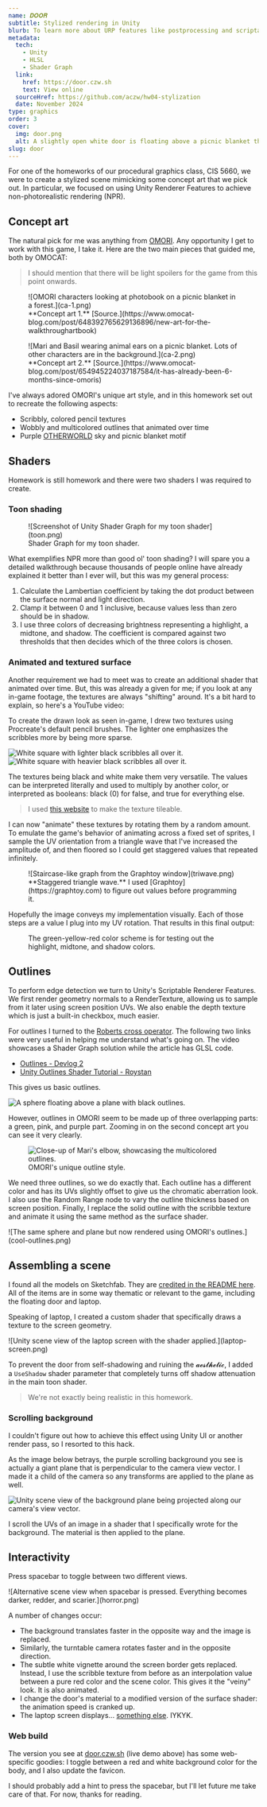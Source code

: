 ```yaml
---
name: 𝑫𝑶𝑶𝑹
subtitle: Stylized rendering in Unity
blurb: To learn more about URP features like postprocessing and scriptable Renderer Features, I made this little scene inspired by OMORI.
metadata:
  tech:
    - Unity
    - HLSL
    - Shader Graph
  link:
    href: https://door.czw.sh
    text: View online
  sourceHref: https://github.com/aczw/hw04-stylization
  date: November 2024
type: graphics
order: 3
cover:
  img: door.png
  alt: A slightly open white door is floating above a picnic blanket that has food, a laptop, and a basket on it. The background is purple.
slug: door
---
```



For one of the homeworks of our procedural graphics class, CIS 5660, we were to create a stylized scene mimicking some concept art that we pick out. In particular, we focused on using Unity Renderer Features to achieve non-photorealistic rendering (NPR).

## Concept art

The natural pick for me was anything from [OMORI](https://www.omori-game.com/). Any opportunity I get to work with this game, I take it. Here are the two main pieces that guided me, both by OMOCAT:

> I should mention that there will be light spoilers for the game from this point onwards.

<div class="grid gap-4 sm:grid-cols-2 bleed-wide">
  <figure>
    ![OMORI characters looking at photobook on a picnic blanket in a forest.](ca-1.png)
    <figcaption>
      **Concept art 1.**
      [Source.](https://www.omocat-blog.com/post/648392765629136896/new-art-for-the-walkthroughartbook)
    </figcaption>
  </figure>

  <figure>
    ![Mari and Basil wearing animal ears on a picnic blanket. Lots of other characters are in the
    background.](ca-2.png)
    <figcaption>
      **Concept art 2.**
      [Source.](https://www.omocat-blog.com/post/654945224037187584/it-has-already-been-6-months-since-omoris)
    </figcaption>
  </figure>
</div>

I've always adored OMORI's unique art style, and in this homework set out to recreate the following aspects:

- Scribbly, colored pencil textures
- Wobbly and multicolored outlines that animated over time
- Purple [OTHERWORLD](https://omori.wiki/Otherworld) sky and picnic blanket motif

## Shaders

Homework is still homework and there were two shaders I was required to create.

### Toon shading

<figure class="bleed-wide">
  ![Screenshot of Unity Shader Graph for my toon shader](toon.png)
  <figcaption>Shader Graph for my toon shader.</figcaption>
</figure>

What exemplifies NPR more than good ol' toon shading? I will spare you a detailed walkthrough because thousands of people online have already explained it better than I ever will, but this was my general process:

1. Calculate the Lambertian coefficient by taking the dot product between the surface normal and light direction.
2. Clamp it between 0 and 1 inclusive, because values less than zero should be in shadow.
3. I use three colors of decreasing brightness representing a highlight, a midtone, and shadow. The coefficient is compared against two thresholds that then decides which of the three colors is chosen.

### Animated and textured surface

Another requirement we had to meet was to create an additional shader that animated over time. But, this was already a given for me; if you look at any in-game footage, the textures are always "shifting" around. It's a bit hard to explain, so here's a YouTube video:

<div class="bleed-wide">
  <div class="overflow-hidden rounded-xl">
    <YouTube id="https://youtu.be/2D1VBDjamoA" posterQuality="high" params="start=182" />
  </div>
</div>

To create the drawn look as seen in-game, I drew two textures using Procreate's default pencil brushes. The lighter one emphasizes the scribbles more by being more sparse.

<div class="mx-auto grid max-w-[500px] grid-cols-2 gap-4">
  <Image
    src={import("tex-light.png")}
    alt="White square with lighter black scribbles all over it."
  />
  <Image
    src={import("tex-heavy.png")}
    alt="White square with heavier black scribbles all over it."
  />
</div>

The textures being black and white make them very versatile. The values can be interpreted literally and used to multiply by another color, or interpreted as booleans: black (0) for false, and true for everything else.

> I used [this website](https://www.imgonline.com.ua/eng/make-seamless-texture.php) to make the texture tileable.

I can now "animate" these textures by rotating them by a random amount. To emulate the game's behavior of animating across a fixed set of sprites, I sample the UV orientation from a triangle wave that I've increased the amplitude of, and then floored so I could get staggered values that repeated infinitely.

<figure class="mx-auto max-w-[500px]">
  ![Staircase-like graph from the Graphtoy window](triwave.png)
  <figcaption>
    **Staggered triangle wave.** I used [Graphtoy](https://graphtoy.com) to figure out values before
    programming it.
  </figcaption>
</figure>

Hopefully the image conveys my implementation visually. Each of those steps are a value I plug into my UV rotation. That results in this final output:

<figure>
  <VideoGif content={{ collection: "projects", folder: "door" }} name="door-anim-tex" hasWebM />
  <figcaption>
    The green-yellow-red color scheme is for testing out the highlight, midtone, and shadow colors.
  </figcaption>
</figure>

## Outlines

To perform edge detection we turn to Unity's Scriptable Renderer Features. We first render geometry normals to a RenderTexture, allowing us to sample from it later using screen position UVs. We also enable the depth texture which is just a built-in checkbox, much easier.

For outlines I turned to the [Roberts cross operator](https://en.wikipedia.org/wiki/Roberts_cross). The following two links were very useful in helping me understand what's going on. The video showcases a Shader Graph solution while the article has GLSL code.

- [Outlines - Devlog 2](https://www.youtube.com/watch?v=LMqio9NsqmM)
- [Unity Outlines Shader Tutorial - Roystan](https://roystan.net/articles/outline-shader/)

This gives us basic outlines.

![A sphere floating above a plane with black outlines.](basic-outlines.png)

However, outlines in OMORI seem to be made up of three overlapping parts: a green, pink, and purple part. Zooming in on the second concept art you can see it very clearly.

<figure class="mx-auto max-w-[400px]">
  <Image
    src={import("outline-example.png")}
    alt="Close-up of Mari's elbow, showcasing the multicolored outlines."
  />
  <figcaption>OMORI's unique outline style.</figcaption>
</figure>

We need three outlines, so we do exactly that. Each outline has a different color and has its UVs slightly offset to give us the chromatic aberration look. I also use the Random Range node to vary the outline thickness based on screen position. Finally, I replace the solid outline with the scribble texture and animate it using the same method as the surface shader.

<div class="bleed-wide">
  ![The same sphere and plane but now rendered using OMORI's outlines.](cool-outlines.png)
</div>

## Assembling a scene

I found all the models on Sketchfab. They are [credited in the README here](https://github.com/aczw/hw04-stylization/tree/main?tab=readme-ov-file#5-create-a-scene). All of the items are in some way thematic or relevant to the game, including the floating door and laptop.

Speaking of laptop, I created a custom shader that specifically draws a texture to the screen geometry.

<div class="bleed-wide">
  ![Unity scene view of the laptop screen with the shader applied.](laptop-screen.png)
</div>

To prevent the door from self-shadowing and ruining the <span aria-label="aesthetic">𝓪𝓮𝓼𝓽𝓱𝓮𝓽𝓲𝓬</span>, I added a `UseShadow` shader parameter that completely turns off shadow attenuation in the main toon shader.

> We're not exactly being realistic in this homework.

### Scrolling background

I couldn't figure out how to achieve this effect using Unity UI or another render pass, so I resorted to this hack.

As the image below betrays, the purple scrolling background you see is actually a giant plane that is perpendicular to the camera view vector. I made it a child of the camera so any transforms are applied to the plane as well.

![Unity scene view of the background plane being projected along our camera's view vector.](bg-hack.png)

I scroll the UVs of an image in a shader that I specifically wrote for the background. The material is then applied to the plane.

## Interactivity

Press spacebar to toggle between two different views.

<div class="bleed-wide">
  ![Alternative scene view when spacebar is pressed. Everything becomes darker, redder, and
  scarier.](horror.png)
</div>

A number of changes occur:

- The background translates faster in the opposite way and the image is replaced.
- Similarly, the turntable camera rotates faster and in the opposite direction.
- The subtle white vignette around the screen border gets replaced. Instead, I use the scribble texture from before as an interpolation value between a pure red color and the scene color. This gives it the "veiny" look. It is also animated.
- I change the door's material to a modified version of the surface shader: the animation speed is cranked up.
- The laptop screen displays... [something else](https://github.com/aczw/hw04-stylization/blob/main/Assets/Textures/othermari.jpg). IYKYK.

### Web build

The version you see at [door.czw.sh](https://door.czw.sh) (live demo above) has some web-specific goodies: I toggle between a red and white background color for the body, and I also update the favicon.

I should probably add a hint to press the spacebar, but I'll let future me take care of that. For now, thanks for reading.
